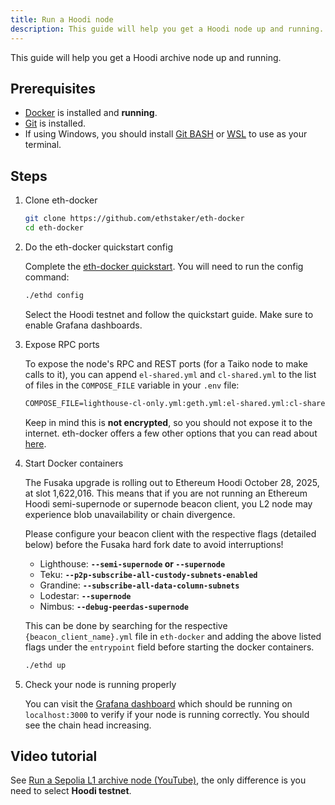 ```yaml
---
title: Run a Hoodi node
description: This guide will help you get a Hoodi node up and running.
---
```



This guide will help you get a Hoodi archive node up and running.

## Prerequisites

- [Docker](https://docs.docker.com/engine/install/) is installed and **running**.
- [Git](https://github.com/git-guides/install-git/) is installed.
- If using Windows, you should install [Git BASH](https://gitforwindows.org/) or [WSL](https://learn.microsoft.com/en-us/windows/wsl/install) to use as your terminal.

## Steps


<Steps>

1. Clone eth-docker

    ```bash
    git clone https://github.com/ethstaker/eth-docker
    cd eth-docker
    ```

2. Do the eth-docker quickstart config

    Complete the [eth-docker quickstart](https://eth-docker.net/Usage/QuickStart/). You will need to run the config command:

    ```bash
    ./ethd config
    ```
    Select the Hoodi testnet and follow the quickstart guide.
    Make sure to enable Grafana dashboards.

3. Expose RPC ports

    To expose the node's RPC and REST ports (for a Taiko node to make calls to it), you can append `el-shared.yml` and `cl-shared.yml` to the list of files in the `COMPOSE_FILE` variable in your `.env` file:

    ```txt "el-shared.yml" "cl-shared.yml"
    COMPOSE_FILE=lighthouse-cl-only.yml:geth.yml:el-shared.yml:cl-shared.yml
    ```

    Keep in mind this is **not encrypted**, so you should not expose it to the internet. eth-docker offers a few other options that you can read about [here](https://ethdocker.com/Usage/Advanced/SharedPorts/#sharing-rpc-and-rest-ports).

4. Start Docker containers
    <Aside type="tip">
    The Fusaka upgrade is rolling out to Ethereum Hoodi October 28, 2025, at slot 1,622,016. This means that if you are not running an Ethereum Hoodi semi-supernode or supernode beacon client,
    you L2 node may experience blob unavailability or chain divergence.

    Please configure your beacon client with the respective flags (detailed below) before the Fusaka hard fork date to avoid interruptions!

    - Lighthouse: **`--semi-supernode` or `--supernode`**
    - Teku: **`--p2p-subscribe-all-custody-subnets-enabled`**
    - Grandine: **`--subscribe-all-data-column-subnets`**
    - Lodestar: **`--supernode`**
    - Nimbus: **`--debug-peerdas-supernode`**

    This can be done by searching for the respective `{beacon_client_name}.yml` file in `eth-docker` and adding the above listed flags under the `entrypoint` field before starting the docker containers.
    </Aside>

    ```bash
    ./ethd up
    ```

5. Check your node is running properly

    You can visit the [Grafana dashboard](https://eth-docker.net/Usage/Dashboards/#connecting-to-local-grafana) which should be running on `localhost:3000` to verify if your node is running correctly. You should see the chain head increasing.

</Steps>

## Video tutorial

See [Run a Sepolia L1 archive node (YouTube)](https://www.youtube.com/watch?v=7Lg_cY7iP2o), the only difference is you need to select **Hoodi testnet**.
